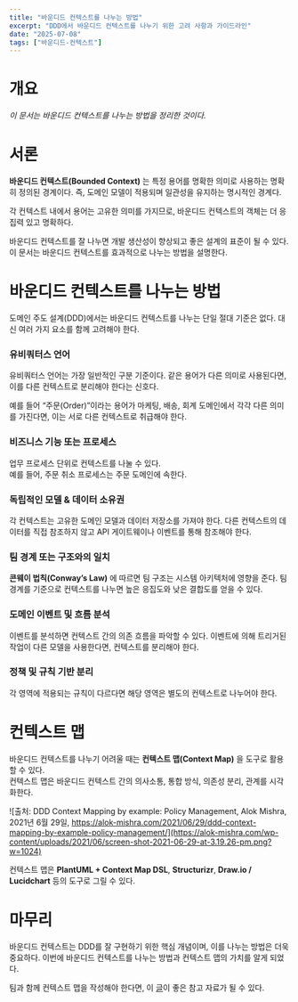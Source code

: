 ```yaml
---
title: "바운디드 컨텍스트를 나누는 방법"
excerpt: "DDD에서 바운디드 컨텍스트를 나누기 위한 고려 사항과 가이드라인"
date: "2025-07-08"
tags: ["바운디드-컨텍스트"]
---
```


# 개요
_이 문서는 바운디드 컨텍스트를 나누는 방법을 정리한 것이다._

# 서론
**바운디드 컨텍스트(Bounded Context)** 는 특정 용어를 명확한 의미로 사용하는 명확히 정의된 경계이다. 즉, 도메인 모델이 적용되며 일관성을 유지하는 명시적인 경계다.

각 컨텍스트 내에서 용어는 고유한 의미를 가지므로, 바운디드 컨텍스트의 객체는 더 응집력 있고 명확하다.

바운디드 컨텍스트를 잘 나누면 개발 생산성이 향상되고 좋은 설계의 표준이 될 수 있다. 이 문서는 바운디드 컨텍스트를 효과적으로 나누는 방법을 설명한다.

# 바운디드 컨텍스트를 나누는 방법
도메인 주도 설계(DDD)에서는 바운디드 컨텍스트를 나누는 단일 절대 기준은 없다. 대신 여러 가지 요소를 함께 고려해야 한다.

### 유비쿼터스 언어
유비쿼터스 언어는 가장 일반적인 구분 기준이다. 같은 용어가 다른 의미로 사용된다면, 이를 다른 컨텍스트로 분리해야 한다는 신호다.

예를 들어 “주문(Order)”이라는 용어가 마케팅, 배송, 회계 도메인에서 각각 다른 의미를 가진다면, 이는 서로 다른 컨텍스트로 취급해야 한다.

### 비즈니스 기능 또는 프로세스
업무 프로세스 단위로 컨텍스트를 나눌 수 있다.  
예를 들어, 주문 취소 프로세스는 주문 도메인에 속한다.

### 독립적인 모델 & 데이터 소유권
각 컨텍스트는 고유한 도메인 모델과 데이터 저장소를 가져야 한다. 다른 컨텍스트의 데이터를 직접 참조하지 않고 API 게이트웨이나 이벤트를 통해 참조해야 한다.

### 팀 경계 또는 구조와의 일치
**콘웨이 법칙(Conway’s Law)** 에 따르면 팀 구조는 시스템 아키텍처에 영향을 준다. 팀 경계를 기준으로 컨텍스트를 나누면 높은 응집도와 낮은 결합도를 얻을 수 있다.

### 도메인 이벤트 및 흐름 분석
이벤트를 분석하면 컨텍스트 간의 의존 흐름을 파악할 수 있다. 이벤트에 의해 트리거된 작업이 다른 모델을 사용한다면, 컨텍스트를 분리해야 한다.

### 정책 및 규칙 기반 분리
각 영역에 적용되는 규칙이 다르다면 해당 영역은 별도의 컨텍스트로 나누어야 한다.

# 컨텍스트 맵
바운디드 컨텍스트를 나누기 어려울 때는 **컨텍스트 맵(Context Map)** 을 도구로 활용할 수 있다.  
컨텍스트 맵은 바운디드 컨텍스트 간의 의사소통, 통합 방식, 의존성 분리, 관계를 시각화한다.

![출처: DDD Context Mapping by example: Policy Management, Alok Mishra, 2021년 6월 29일, https://alok-mishra.com/2021/06/29/ddd-context-mapping-by-example-policy-management/](https://alok-mishra.com/wp-content/uploads/2021/06/screen-shot-2021-06-29-at-3.19.26-pm.png?w=1024)

컨텍스트 맵은 **PlantUML + Context Map DSL**, **Structurizr**, **Draw.io / Lucidchart** 등의 도구로 그릴 수 있다.

# 마무리
바운디드 컨텍스트는 DDD를 잘 구현하기 위한 핵심 개념이며, 이를 나누는 방법은 더욱 중요하다. 이번에 바운디드 컨텍스트를 나누는 방법과 컨텍스트 맵의 가치를 알게 되었다.

팀과 함께 컨텍스트 맵을 작성해야 한다면, 이 [글](https://www.globalapptesting.com/engineering/domain-cartographers-how-to-draw-a-context-map)이 좋은 참고 자료가 될 수 있다.
